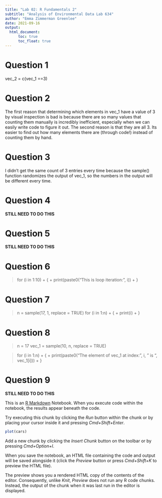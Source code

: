 ```yaml
---
title: "Lab 02: R Fundamentals 2"
subtitle: "Analysis of Environmental Data Lab 634"
author: "Emma Zimmerman Greenlee"
date: 2021-09-16
output: 
  html_document:
      toc: true
      toc_float: true
---
```


# Question 1

vec_2 = c(vec_1 ==3)

# Question 2

  The first reason that determining which elements in vec_1 have a value of 3 by visual inspection is bad is because there are so many values that counting them manually is incredibly inefficient, especially when we can easily write code to figure it out. 
  The second reason is that they are all 3. Its easier to find out how many elements there are (through code!) instead of counting them by hand. 

# Question 3

I didn't get the same count of 3 entries every time because the sample() function randomizes the output of vec_1, so the numbers in the output will be different every time.

# Question 4

**STILL NEED TO DO THIS**

# Question 5

**STILL NEED TO DO THIS**

# Question 6

> for (i in 1:10)
+ {
+   print(paste0("This is loop iteration: ", i))
+ }

# Question 7

> n = sample(17, 1, replace = TRUE)
> for (i in 1:n)
+ {
+   print(i)
+ }

# Question 8

> n = 17
> vec_1 = sample(10, n, replace = TRUE)

> for (i in 1:n)
+ {
+     print(paste0("The element of vec_1 at index: ", i, " is ", vec_1[i]))
+ }

# Question 9

**STILL NEED TO DO THIS**




This is an [R Markdown](http://rmarkdown.rstudio.com) Notebook. When you execute code within the notebook, the results appear beneath the code. 

Try executing this chunk by clicking the *Run* button within the chunk or by placing your cursor inside it and pressing *Cmd+Shift+Enter*. 

```r
plot(cars)
```

Add a new chunk by clicking the *Insert Chunk* button on the toolbar or by pressing *Cmd+Option+I*.

When you save the notebook, an HTML file containing the code and output will be saved alongside it (click the *Preview* button or press *Cmd+Shift+K* to preview the HTML file). 

The preview shows you a rendered HTML copy of the contents of the editor. Consequently, unlike *Knit*, *Preview* does not run any R code chunks. Instead, the output of the chunk when it was last run in the editor is displayed.

